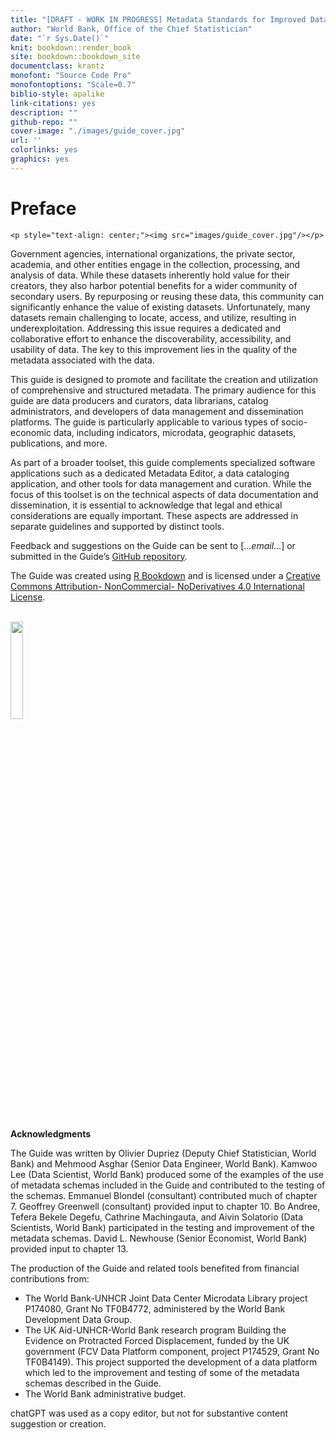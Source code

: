 --- 
title: "[DRAFT - WORK IN PROGRESS] Metadata Standards for Improved Data Discoverability and Usability"
author: "World Bank, Office of the Chief Statistician"
date: "`r Sys.Date()`"
knit: bookdown::render_book
site: bookdown::bookdown_site
documentclass: krantz
monofont: "Source Code Pro"
monofontoptions: "Scale=0.7"
biblio-style: apalike
link-citations: yes
description: ""
github-repo: ""
cover-image: "./images/guide_cover.jpg"
url: ''
colorlinks: yes
graphics: yes
---


# Preface {-}

```{asis, echo=identical(knitr:::pandoc_to(), 'html')}
<p style="text-align: center;"><img src="images/guide_cover.jpg"/></p>
```

Government agencies, international organizations, the private sector, academia, and other entities engage in the collection, processing, and analysis of data. While these datasets inherently hold value for their creators, they also harbor potential benefits for a wider community of secondary users. By repurposing or reusing these data, this community can significantly enhance the value of existing datasets. Unfortunately, many datasets remain challenging to locate, access, and utilize, resulting in underexploitation. Addressing this issue requires a dedicated and collaborative effort to enhance the discoverability, accessibility, and usability of data. The key to this improvement lies in the quality of the metadata associated with the data.

This guide is designed to promote and facilitate the creation and utilization of comprehensive and structured metadata. The primary audience for this guide are data producers and curators, data librarians, catalog administrators, and developers of data management and dissemination platforms. The guide is particularly applicable to various types of socio-economic data, including indicators, microdata, geographic datasets, publications, and more.

As part of a broader toolset, this guide complements specialized software applications such as a dedicated Metadata Editor, a data cataloging application, and other tools for data management and curation. While the focus of this toolset is on the technical aspects of data documentation and dissemination, it is essential to acknowledge that legal and ethical considerations are equally important. These aspects are addressed in separate guidelines and supported by distinct tools.

Feedback and suggestions on the Guide can be sent to [...*email*...] or submitted in the Guide's [GitHub repository](https://github.com/worldbank/schema-guide). 

The Guide was created using [R Bookdown](https://bookdown.org/) and is licensed under a [Creative Commons Attribution- NonCommercial- NoDerivatives 4.0 International License](https://creativecommons.org/licenses/by-nc-nd/4.0/). 

<br>
![](./images/index_ccby_logo.png){width=20%}
<br>
<br>

**Acknowledgments**

The Guide was written by Olivier Dupriez (Deputy Chief Statistician, World Bank) and Mehmood Asghar (Senior Data Engineer, World Bank). Kamwoo Lee (Data Scientist, World Bank) produced some of the examples of the use of metadata schemas included in the Guide and contributed to the testing of the schemas. Emmanuel Blondel (consultant) contributed much of chapter 7. Geoffrey Greenwell (consultant) provided input to chapter 10. Bo Andree, Tefera Bekele Degefu, Cathrine Machingauta, and Aivin Solatorio (Data Scientists, World Bank) participated in the testing and improvement of the metadata schemas. David L. Newhouse (Senior Economist, World Bank) provided input to chapter 13. 

The production of the Guide and related tools benefited from financial contributions from:

   - The World Bank-UNHCR Joint Data Center Microdata Library project P174080, Grant No TF0B4772, administered by the World Bank Development Data Group.
   - The UK Aid-UNHCR-World Bank research program Building the Evidence on Protracted Forced Displacement, funded by the UK government (FCV Data Platform component, project P174529, Grant No TF0B4149). This project supported the development of a data platform which led to the improvement and testing of some of the metadata schemas described in the Guide.
   - The World Bank administrative budget.

chatGPT was used as a copy editor, but not for substantive content suggestion or creation.  

